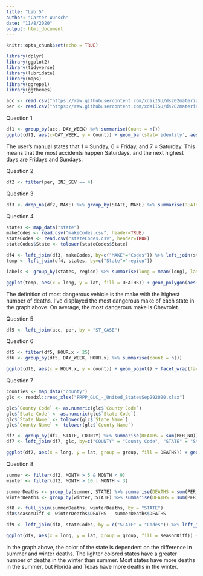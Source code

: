 ```yaml
---
title: "Lab 5"
author: "Carter Wunsch"
date: "11/8/2020"
output: html_document
---
```


```r
knitr::opts_chunk$set(echo = TRUE)

library(dplyr)
library(ggplot2)
library(tidyverse)
library(lubridate)
library(maps)
library(ggrepel)
library(ggthemes)

acc <- read.csv("https://raw.githubusercontent.com/xdaiISU/ds202materials/master/hwlabs/fars2017/accident.csv", stringsAsFactors = FALSE)
per <- read.csv("https://raw.githubusercontent.com/xdaiISU/ds202materials/master/hwlabs/fars2017/person.csv", stringsAsFactors = FALSE)
```

Question 1

```r
df1 <- group_by(acc, DAY_WEEK) %>% summarise(Count = n())
ggplot(df1, aes(x=DAY_WEEK, y = Count)) + geom_bar(stat='identity', aes(fill=DAY_WEEK))
```

The user's manual states that 1 = Sunday, 6 = Friday, and 7 = Saturday. This means that the most accidents happen Saturdays, and the next highest days are Fridays and Sundays.

Question 2

```r
df2 <- filter(per, INJ_SEV == 4)
```

Question 3

```r
df3 <- drop_na(df2, MAKE) %>% group_by(STATE, MAKE) %>% summarise(DEATHS = sum(PER_NO)) %>% group_by(STATE) %>% top_n(n = 1, wt = DEATHS)
```

Question 4

```r
states <- map_data("state")
makeCodes <- read.csv("makeCodes.csv", header=TRUE)
stateCodes <- read.csv("stateCodes.csv", header=TRUE)
stateCodes$State <- tolower(stateCodes$State)

df4 <- left_join(df3, makeCodes, by=c("MAKE"="Codes")) %>% left_join(stateCodes, by=c("STATE"="Codes"))
temp <- left_join(df4, states, by=c("State"="region"))

labels <- group_by(states, region) %>% summarise(long = mean(long), lat = mean(lat)) %>% left_join(df4, by=c("region"="State"))

ggplot(temp, aes(x = long, y = lat, fill = DEATHS)) + geom_polygon(aes(group = group)) + geom_text_repel(data = labels, aes(label = Make)) + theme_map()
```

The definition of most dangerous vehicle is the make with the highest number of deaths. I've displayed the most dangerous make of each state in the graph above. On average, the most dangerous make is Chevrolet.

Question 5

```r
df5 <- left_join(acc, per, by = "ST_CASE")
```

Question 6
```r
df5 <- filter(df5, HOUR.x < 25)
df6 <- group_by(df5, DAY_WEEK, HOUR.x) %>% summarise(count = n())

ggplot(df6, aes(x = HOUR.x, y = count)) + geom_point() + facet_wrap(facets = "DAY_WEEK")
```

Question 7

```r
counties <- map_data("county")
glc <- readxl::read_xlsx("FRPP_GLC_-_United_StatesSep292020.xlsx")

glc$`County Code` <- as.numeric(glc$`County Code`)
glc$`State Code` <- as.numeric(glc$`State Code`)
glc$`State Name` <- tolower(glc$`State Name`)
glc$`County Name` <- tolower(glc$`County Name`)

df7 <- group_by(df2, STATE, COUNTY) %>% summarise(DEATHS = sum(PER_NO))
df7 <- left_join(df7, glc, by=c("COUNTY" = "County Code", "STATE" = "State Code")) %>% distinct(STATE, COUNTY, .keep_all = TRUE) %>% left_join(counties, by=c("State Name" = "region", "County Name" = "subregion"))

ggplot(df7, aes(x = long, y = lat, group = group, fill = DEATHS)) + geom_polygon() + theme_map()
```

Question 8

```r
summer <- filter(df2, MONTH > 5 & MONTH < 9)
winter <- filter(df2, MONTH > 10 | MONTH < 3)

summerDeaths <- group_by(summer, STATE) %>% summarise(DEATHS = sum(PER_NO))
winterDeaths <- group_by(winter, STATE) %>% summarise(DEATHS = sum(PER_NO))

df8 <- full_join(summerDeaths, winterDeaths, by = "STATE")
df8$seasonDiff <- winterDeaths$DEATHS - summerDeaths$DEATHS

df9 <- left_join(df8, stateCodes, by = c("STATE" = "Codes")) %>% left_join(states, by = c("State" = "region"))

ggplot(df9, aes(x = long, y = lat, group = group, fill = seasonDiff)) + geom_polygon() + theme_map()
```

In the graph above, the color of the state is dependent on the difference in summer and winter deaths. The lighter colored states have a greater number of deaths in the winter than summer. Most states have more deaths in the summer, but Florida and Texas have more deaths in the winter.